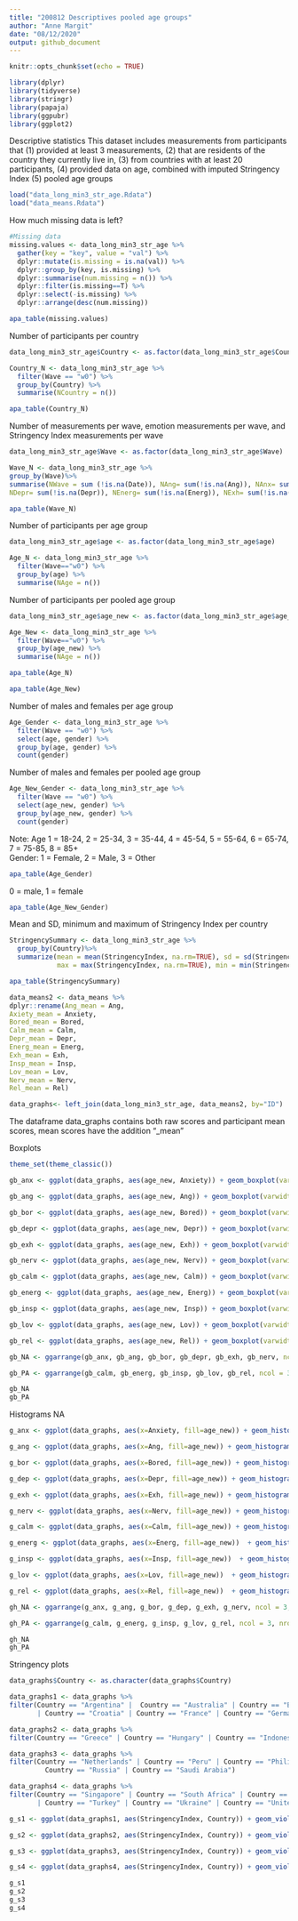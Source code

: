 ```yaml
---
title: "200812 Descriptives pooled age groups"
author: "Anne Margit"
date: "08/12/2020"
output: github_document
---
```


```r
knitr::opts_chunk$set(echo = TRUE)
```

```r
library(dplyr)
library(tidyverse)
library(stringr)
library(papaja)
library(ggpubr)
library(ggplot2)
```

Descriptive statistics
This dataset includes measurements from participants that (1) provided at least 3 measurements, (2) that are residents of the country they currently live in, (3) from countries with at least 20 participants, (4) provided data on age, combined with imputed Stringency Index (5) pooled age groups

```r
load("data_long_min3_str_age.Rdata")
load("data_means.Rdata")
```

How much missing data is left?
```r
#Missing data
missing.values <- data_long_min3_str_age %>%
  gather(key = "key", value = "val") %>%
  dplyr::mutate(is.missing = is.na(val)) %>%
  dplyr::group_by(key, is.missing) %>%
  dplyr::summarise(num.missing = n()) %>%
  dplyr::filter(is.missing==T) %>%
  dplyr::select(-is.missing) %>%
  dplyr::arrange(desc(num.missing))

```

```r
apa_table(missing.values)
```

Number of participants per country
```r
data_long_min3_str_age$Country <- as.factor(data_long_min3_str_age$Country)

Country_N <- data_long_min3_str_age %>%
  filter(Wave == "w0") %>%
  group_by(Country) %>%
  summarise(NCountry = n())
```

```r
apa_table(Country_N)
```

Number of measurements per wave, emotion measurements per wave, and Stringency Index measurements per wave

```r
data_long_min3_str_age$Wave <- as.factor(data_long_min3_str_age$Wave)

Wave_N <- data_long_min3_str_age %>% 
group_by(Wave)%>%
summarise(NWave = sum (!is.na(Date)), NAng= sum(!is.na(Ang)), NAnx= sum(!is.na(Anxiety)), NBored= sum(!is.na(Bored)), NCalm= sum(!is.na(Calm)),
NDepr= sum(!is.na(Depr)), NEnerg= sum(!is.na(Energ)), NExh= sum(!is.na(Exh)), NInsp= sum(!is.na(Insp)), NLov= sum(!is.na(Lov)), NNerv= sum(!is.na(Nerv)), NRel= sum(!is.na(Rel)), NStr = sum(!is.na(StringencyIndex)))
```

```r
apa_table(Wave_N)
```

Number of participants per age group

```r
data_long_min3_str_age$age <- as.factor(data_long_min3_str_age$age)

Age_N <- data_long_min3_str_age %>%
  filter(Wave=="w0") %>%
  group_by(age) %>%
  summarise(NAge = n())
```

Number of participants per pooled age group

```r
data_long_min3_str_age$age_new <- as.factor(data_long_min3_str_age$age_new)

Age_New <- data_long_min3_str_age %>%
  filter(Wave=="w0") %>%
  group_by(age_new) %>%
  summarise(NAge = n())
```
```r
apa_table(Age_N)
```

```r
apa_table(Age_New)
```

Number of males and females per age group     
```r
Age_Gender <- data_long_min3_str_age %>%
  filter(Wave == "w0") %>%
  select(age, gender) %>%
  group_by(age, gender) %>%
  count(gender)
```
Number of males and females per pooled age group     
```r
Age_New_Gender <- data_long_min3_str_age %>%
  filter(Wave == "w0") %>%
  select(age_new, gender) %>%
  group_by(age_new, gender) %>%
  count(gender)
```

Note: Age 1 = 18-24, 2 = 25-34, 3 = 35-44, 4 = 45-54, 5 = 55-64, 6 = 65-74, 7 = 75-85, 8 = 85+     
Gender: 1 = Female, 2 = Male, 3 = Other
```r
apa_table(Age_Gender)
```

0 = male, 1 = female
```r
apa_table(Age_New_Gender)
```

Mean and SD, minimum and maximum of Stringency Index per country
```r
StringencySummary <- data_long_min3_str_age %>%
  group_by(Country)%>%
  summarize(mean = mean(StringencyIndex, na.rm=TRUE), sd = sd(StringencyIndex, na.rm=TRUE), 
            max = max(StringencyIndex, na.rm=TRUE), min = min(StringencyIndex, na.rm=TRUE))
```

```r
apa_table(StringencySummary)
```

```r
data_means2 <- data_means %>%
dplyr::rename(Ang_mean = Ang,
Axiety_mean = Anxiety,
Bored_mean = Bored,
Calm_mean = Calm,
Depr_mean = Depr,
Energ_mean = Energ,
Exh_mean = Exh,
Insp_mean = Insp,
Lov_mean = Lov,
Nerv_mean = Nerv,
Rel_mean = Rel)

data_graphs<- left_join(data_long_min3_str_age, data_means2, by="ID")
```
The dataframe data_graphs contains both raw scores and participant mean scores, mean scores have the addition "_mean"

Boxplots
```r
theme_set(theme_classic())

gb_anx <- ggplot(data_graphs, aes(age_new, Anxiety)) + geom_boxplot(varwidth=T, aes(fill= age_new)) + scale_fill_discrete(name="Age", labels = c("18-24", "25-44", "45-64", "65+"))

gb_ang <- ggplot(data_graphs, aes(age_new, Ang)) + geom_boxplot(varwidth=T, aes(fill= age_new)) + scale_fill_discrete(name="Age", labels = c("18-24", "25-44", "45-64", "65+"))

gb_bor <- ggplot(data_graphs, aes(age_new, Bored)) + geom_boxplot(varwidth=T, aes(fill= age_new)) + scale_fill_discrete(name="Age", labels = c("18-24", "25-44", "45-64", "65+"))

gb_depr <- ggplot(data_graphs, aes(age_new, Depr)) + geom_boxplot(varwidth=T, aes(fill= age_new)) + scale_fill_discrete(name="Age", labels = c("18-24", "25-44", "45-64", "65+"))

gb_exh <- ggplot(data_graphs, aes(age_new, Exh)) + geom_boxplot(varwidth=T, aes(fill= age_new)) + scale_fill_discrete(name="Age", labels = c("18-24", "25-44", "45-64", "65+"))

gb_nerv <- ggplot(data_graphs, aes(age_new, Nerv)) + geom_boxplot(varwidth=T, aes(fill= age_new)) + scale_fill_discrete(name="Age", labels = c("18-24", "25-44", "45-64", "65+"))

gb_calm <- ggplot(data_graphs, aes(age_new, Calm)) + geom_boxplot(varwidth=T, aes(fill= age_new)) + scale_fill_discrete(name="Age", labels = c("18-24", "25-44", "45-64", "65+"))

gb_energ <- ggplot(data_graphs, aes(age_new, Energ)) + geom_boxplot(varwidth=T, aes(fill= age_new)) + scale_fill_discrete(name="Age", labels = c("18-24", "25-44", "45-64", "65+"))

gb_insp <- ggplot(data_graphs, aes(age_new, Insp)) + geom_boxplot(varwidth=T, aes(fill= age_new)) + scale_fill_discrete(name="Age", labels = c("18-24", "25-44", "45-64", "65+"))

gb_lov <- ggplot(data_graphs, aes(age_new, Lov)) + geom_boxplot(varwidth=T, aes(fill= age_new)) + scale_fill_discrete(name="Age", labels = c("18-24", "25-44", "45-64", "65+"))

gb_rel <- ggplot(data_graphs, aes(age_new, Rel)) + geom_boxplot(varwidth=T, aes(fill= age_new)) + scale_fill_discrete(name="Age", labels = c("18-24", "25-44", "45-64", "65+"))

gb_NA <- ggarrange(gb_anx, gb_ang, gb_bor, gb_depr, gb_exh, gb_nerv, ncol = 3, nrow = 2, common.legend= TRUE, legend = "bottom")

gb_PA <- ggarrange(gb_calm, gb_energ, gb_insp, gb_lov, gb_rel, ncol = 3, nrow = 2, common.legend= TRUE, legend = "bottom")
```
```r
gb_NA
gb_PA
```

Histograms NA
```r
g_anx <- ggplot(data_graphs, aes(x=Anxiety, fill=age_new)) + geom_histogram(binwidth=1) + scale_fill_discrete(name="Age", labels = c("18-24", "25-44", "45-64", "65+"))

g_ang <- ggplot(data_graphs, aes(x=Ang, fill=age_new)) + geom_histogram(binwidth=1) + scale_fill_discrete(name="Age", labels = c("18-24", "25-44", "45-64", "65+"))

g_bor <- ggplot(data_graphs, aes(x=Bored, fill=age_new)) + geom_histogram(binwidth=1) + scale_fill_discrete(name="Age", labels = c("18-24", "25-44", "45-64", "65+"))

g_dep <- ggplot(data_graphs, aes(x=Depr, fill=age_new)) + geom_histogram(binwidth=1) + scale_fill_discrete(name="Age", labels = c("18-24", "25-44", "45-64", "65+"))

g_exh <- ggplot(data_graphs, aes(x=Exh, fill=age_new)) + geom_histogram(binwidth=1) + scale_fill_discrete(name="Age", labels = c("18-24", "25-44", "45-64", "65+"))

g_nerv <- ggplot(data_graphs, aes(x=Nerv, fill=age_new)) + geom_histogram(binwidth=1) + scale_fill_discrete(name="Age", labels = c("18-24", "25-44", "45-64", "65+"))

g_calm <- ggplot(data_graphs, aes(x=Calm, fill=age_new)) + geom_histogram(binwidth=1) + scale_fill_discrete(name="Age", labels = c("18-24", "25-44", "45-64", "65+"))

g_energ <- ggplot(data_graphs, aes(x=Energ, fill=age_new))  + geom_histogram(binwidth=1) + scale_fill_discrete(name="Age", labels = c("18-24", "25-44", "45-64", "65+"))

g_insp <- ggplot(data_graphs, aes(x=Insp, fill=age_new))  + geom_histogram(binwidth=1) + scale_fill_discrete(name="Age", labels = c("18-24", "25-44", "45-64", "65+"))

g_lov <- ggplot(data_graphs, aes(x=Lov, fill=age_new))  + geom_histogram(binwidth=1) + scale_fill_discrete(name="Age", labels = c("18-24", "25-44", "45-64", "65+"))

g_rel <- ggplot(data_graphs, aes(x=Rel, fill=age_new))  + geom_histogram(binwidth=1) + scale_fill_discrete(name="Age", labels = c("18-24", "25-44", "45-64", "65+"))

gh_NA <- ggarrange(g_anx, g_ang, g_bor, g_dep, g_exh, g_nerv, ncol = 3, nrow = 2, common.legend= TRUE, legend = "bottom")

gh_PA <- ggarrange(g_calm, g_energ, g_insp, g_lov, g_rel, ncol = 3, nrow = 2, common.legend= TRUE, legend = "bottom")
```

```r
gh_NA
gh_PA
```

Stringency plots
```r
data_graphs$Country <- as.character(data_graphs$Country)

data_graphs1 <- data_graphs %>%
filter(Country == "Argentina" |  Country == "Australia" | Country == "Brazil" | Country == "Canada" | Country == "Chile" 
       | Country == "Croatia" | Country == "France" | Country == "Germany" )

data_graphs2 <- data_graphs %>%
filter(Country == "Greece" | Country == "Hungary" | Country == "Indonesia" | Country == "Italy" | Country == "Japan" | Country == "Kazakhstan" | Country == "Kosovo" | Country == "Malaysia" )

data_graphs3 <- data_graphs %>%
filter(Country == "Netherlands" | Country == "Peru" | Country == "Philippines" | Country == "Poland" | Country == "Serbia" | Country == "Romania" |
         Country == "Russia" | Country == "Saudi Arabia")

data_graphs4 <- data_graphs %>%
filter(Country == "Singapore" | Country == "South Africa" | Country == "South Korea" | Country == "Spain" 
       | Country == "Turkey" | Country == "Ukraine" | Country == "United Kingdom" | Country == "United States" | Country == "Vietnam")

g_s1 <- ggplot(data_graphs1, aes(StringencyIndex, Country)) + geom_violin(aes(fill=factor(Country)))

g_s2 <- ggplot(data_graphs2, aes(StringencyIndex, Country)) + geom_violin(aes(fill=factor(Country)))

g_s3 <- ggplot(data_graphs3, aes(StringencyIndex, Country)) + geom_violin(aes(fill=factor(Country)))

g_s4 <- ggplot(data_graphs4, aes(StringencyIndex, Country)) + geom_violin(aes(fill=factor(Country)))

```

```r
g_s1
g_s2
g_s3
g_s4
```


